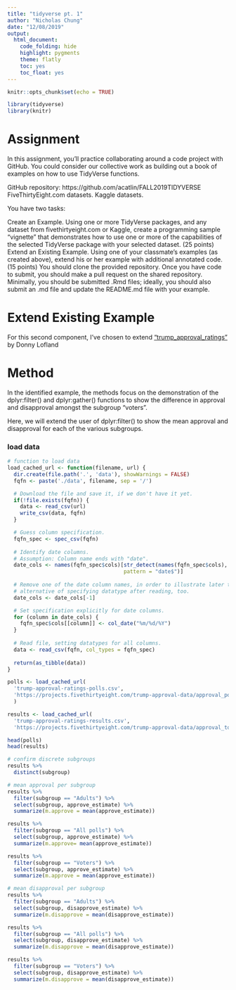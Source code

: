 ```yaml
---
title: "tidyverse pt. 1"
author: "Nicholas Chung"
date: "12/08/2019"
output: 
  html_document:
    code_folding: hide
    highlight: pygments
    theme: flatly
    toc: yes
    toc_float: yes
---
```


```r
knitr::opts_chunk$set(echo = TRUE)
```

```r
library(tidyverse)
library(knitr)
```

# Assignment
In this assignment, you’ll practice collaborating around a code project with GitHub.  You could consider our collective work as building out a book of examples on how to use TidyVerse functions.

GitHub repository:  https://github.com/acatlin/FALL2019TIDYVERSE
FiveThirtyEight.com datasets.
Kaggle datasets. 

You have two tasks:

Create an Example.  Using one or more TidyVerse packages, and any dataset from fivethirtyeight.com or Kaggle, create a programming sample “vignette” that demonstrates how to use one or more of the capabilities of the selected TidyVerse package with your selected dataset. (25 points)
Extend an Existing Example.  Using one of your classmate’s examples (as created above), extend his or her example with additional annotated code. (15 points)
You should clone the provided repository.  Once you have code to submit, you should make a pull request on the shared repository.  Minimally, you should be submitted .Rmd files; ideally, you should also submit an .md file and update the README.md file with your example.

# Extend Existing Example
For this second component, I've chosen to extend ["trump_approval_ratings"](https://github.com/pnojai/FALL2019TIDYVERSE/blob/master/trump_approval_ratings.Rmd) by Donny Lofland

# Method
In the identified example, the methods focus on the demonstration of the dplyr:filter() and dplyr:gather() functions to show the difference in approval and disapproval amongst the subgroup "voters".

Here, we will extend the user of dplyr:filter() to show the mean approval and disapproval for each of the various subgroups.

### load data
```r
# function to load data
load_cached_url <- function(filename, url) {
  dir.create(file.path('.', 'data'), showWarnings = FALSE)
  fqfn <- paste('./data', filename, sep = '/')

  # Download the file and save it, if we don't have it yet.  
  if(!file.exists(fqfn)) {
    data <- read_csv(url)
    write_csv(data, fqfn)
  }

  # Guess column specification.
  fqfn_spec <- spec_csv(fqfn)
  
  # Identify date columns.
  # Assumption: Column name ends with "date".
  date_cols <- names(fqfn_spec$cols)[str_detect(names(fqfn_spec$cols),
                                     pattern = "date$")]
  
  # Remove one of the date column names, in order to illustrate later the
  # alternative of specifying datatype after reading, too.
  date_cols <- date_cols[-1]

  # Set specification explicitly for date columns.
  for (column in date_cols) {
    fqfn_spec$cols[[column]] <- col_date("%m/%d/%Y")  
  }
  
  # Read file, setting datatypes for all columns.
  data <- read_csv(fqfn, col_types = fqfn_spec)
  
  return(as_tibble(data))
}
```

```r

polls <- load_cached_url(
  'trump-approval-ratings-polls.csv', 
  'https://projects.fivethirtyeight.com/trump-approval-data/approval_polllist.csv'
  )

results <- load_cached_url(
  'trump-approval-ratings-results.csv',
  'https://projects.fivethirtyeight.com/trump-approval-data/approval_topline.csv')

head(polls)
head(results)
```

```r
# confirm discrete subgroups
results %>%
  distinct(subgroup)

# mean approval per subgroup
results %>% 
  filter(subgroup == "Adults") %>%
  select(subgroup, approve_estimate) %>%
  summarize(m.approve = mean(approve_estimate))

results %>% 
  filter(subgroup == "All polls") %>%
  select(subgroup, approve_estimate) %>%
  summarize(m.approve= mean(approve_estimate))

results %>% 
  filter(subgroup == "Voters") %>%
  select(subgroup, approve_estimate) %>%
  summarize(m.approve = mean(approve_estimate))

# mean disapproval per subgroup
results %>% 
  filter(subgroup == "Adults") %>%
  select(subgroup, disapprove_estimate) %>%
  summarize(m.disapprove = mean(disapprove_estimate))

results %>% 
  filter(subgroup == "All polls") %>%
  select(subgroup, disapprove_estimate) %>%
  summarize(m.disapprove = mean(disapprove_estimate))

results %>% 
  filter(subgroup == "Voters") %>%
  select(subgroup, disapprove_estimate) %>%
  summarize(m.disapprove = mean(disapprove_estimate))
```

